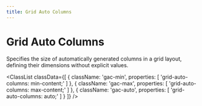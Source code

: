 ```yaml
---
title: Grid Auto Columns
---
```



# Grid Auto Columns

Specifies the size of automatically generated columns in a grid layout, defining their dimensions without explicit values.

<ClassList
  classData={[
    {
        className: 'gac-min',
        properties: [
            'grid-auto-columns: min-content;'
        ]
    },
    {
        className: 'gac-max',
        properties: [
            'grid-auto-columns: max-content;'
        ]
    },
    {
        className: 'gac-auto',
        properties: [
            'grid-auto-columns: auto;'
        ]
    }
  ]}
/>